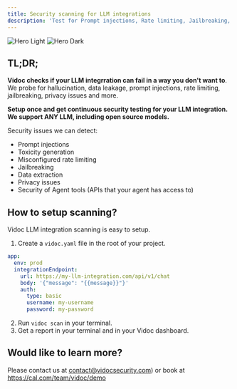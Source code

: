 ```yaml
---
title: Security scanning for LLM integrations
description: 'Test for Prompt injections, Rate limiting, Jailbreaking, Data extraction & privacy'
---
```


<img
  className="block dark:hidden"
  src="/assets/llm.png"
  alt="Hero Light"
/>
<img
  className="hidden dark:block"
  src="/assets/llm.png"
  alt="Hero Dark"
/>

## TL;DR;

**Vidoc checks if your LLM integrration can fail in a way you don't want to**. We probe for hallucination, data leakage, prompt injections, rate limiting, jailbreaking, privacy issues and more.

**Setup once and get continuous security testing for your LLM integration. We support ANY LLM, including open source models.**

Security issues we can detect:
- Prompt injections
- Toxicity generation
- Misconfigured rate limiting
- Jailbreaking
- Data extraction
- Privacy issues
- Security of Agent tools (APIs that your agent has access to)

## How to setup scanning?

Vidoc LLM integration scanning is easy to setup.

1. Create a `vidoc.yaml` file in the root of your project.

```yaml
app:
  env: prod
  integrationEndpoint:
    url: https://my-llm-integration.com/api/v1/chat
    body: '{"message": "{{message}}"}'
    auth:
      type: basic
      username: my-username
      password: my-password
```

2. Run `vidoc scan` in your terminal.
3. Get a report in your terminal and in your Vidoc dashboard.


## Would like to learn more?

Please contact us at [contact@vidocsecurity.com](mailto:contact@vidocsecurity.com)) or book at https://cal.com/team/vidoc/demo
